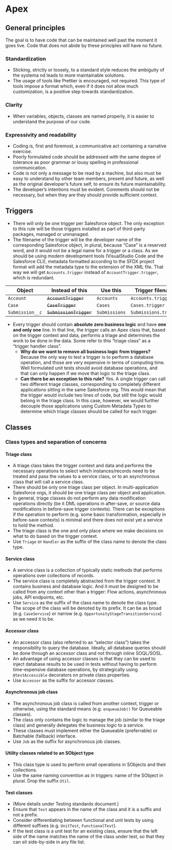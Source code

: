 # Apex

## General principles

The goal is to have code that can be maintained well past the moment it goes live.
Code that does not abide by these principles will have no future.

### Standardization

- Sticking, strictly or loosely, to a standard style reduces the ambiguity of the systema nd leads to more maintainable solutions.
- The usage of tools like Prettier is encouraged, not required. This type of tools impose a format which, even if it does not allow much customization, is a positive step towards standardization.

### Clarity

- When variables, objects, classes are named properly, it is easier to understand the purpose of our code.

### Expressivity and readability

- Coding is, first and foremost, a communicative act containing a narrative exercise.
- Poorly formulated code should be addressed with the same degree of tolerance as poor grammar or lousy spelling in professional communication.
- Code is not only a message to be read by a machine, but also must be easy to understand by other team members, present and future, as well as the original developer's future self, to ensure its future maintainability.
- The developer's intentions must be evident. Comments should not be necessary, but when they are they should provide sufficient context.

## Triggers

- There will only be one trigger per Salesforce object. The only exception to this rule will be those triggers installed as part of third-party packages, managed or unmanaged.
- The filename of the trigger will be the developer name of the corresponding Salesforce object, in plural, because "Case" is a reserved word, and it would not be a legal name for a trigger or a class. As we should be using modern development tools (VisualStudio Code and the Salesforce CLI), metadata formatted according to the SFDX project format will add the metadata type to the extension of the XML file. That way we will get `Accounts.trigger` instead of `AccountTrigger.trigger`, which is redundant.

|Object|Instead of this|Use this|Trigger filename|
|---|---|---|---|
|`Account`|~~`AccountTrigger`~~|`Accounts`|`Accounts.trigger`|
|`Case`|~~`CaseTrigger`~~|`Cases`|`Cases.trigger`|
|`Submission__c`|~~`SubmissionTrigger`~~|`Submissions`|`Submissions.trigger`|

- Every trigger should contain **absolute zero business logic** and have **one and only one** line. In that line, the trigger calls an Apex class that, based on the trigger context and data, performs a triage and determines the work to be done in the data. Some refer to this "triage class" as a "trigger handler class".
    - **Why do we want to remove all business logic from triggers?** Because the only way to test a trigger is to perform a database operation, and those are very expensive in terms of computing time. Well formulated unit tests should avoid database operations, and that can only happen if we move that logic to the triage class.
    - **Can there be an exception to this rule?** Yes. A single trigger can call two different triage classes, corresponding to completely different applications sitting in the same Salesforce org. This would mean that the trigger would include two lines of code, but still the logic would belong in the triage class. In this case, however, we would further decouple those applications using Custom Metadata Types to determine which triage classes should be called for each trigger.

## Classes

### Class types and separation of concerns

#### Triage class

- A triage class takes the trigger context and data and performs the necessary operations to select which instances/records need to be treated and pass the values to a service class, or to an asynchronous class that will call a service class.
- There should be only one triage class per object. In multi-application Salesforce orgs, it should be one triage class per object and application.
- In general, triage classes do not perform any data modification operations directly (be it DML operations in after-save, or source data modifications in before-save trigger contexts). There can be exceptions if the operation to perform (e.g. some basic transformation, especially in before-save contexts) is minimal and there does not exist yet a service to hold the method.
- The triage class is the one and only place where we make decisions on what to do based on the trigger context.
- Use `Triage` or `Handler` as the suffix of the class name to denote the class type.

#### Service class

- A service class is a collection of typically static methods that performs operations over collections of records.
- The service class is completely abstracted from the trigger context. It contains business and database logic. And it must be designed to be called from any context other than a trigger: Flow actions, asynchronous jobs, API endpoints, etc.
- Use `Service` as the suffix of the class name to denote the class type. The scope of the class will be denoted by its prefix. It can be as broad (e.g. `CaseService`) or narrow (e.g. `OpportunityStageTransitionService`) as we need it to be.

#### Accessor class

- An accessor class (also referred to as "selector class") takes the responsibility to query the database. Ideally, all database queries should be done through an accessor class and not through inline SOQL/SOSL.
- An advantage of using accessor classes is that they can be used to inject database results to be used in tests without having to perform time-expensive database operations, by strategically using `@testAccessible` decorators on private class properties.
- Use `Accessor` as the suffix for accessor classes.

#### Asynchronous job class

- The asynchronous job class is called from another context, trigger or otherwise, using the standard means (e.g. `enqueueJob()` for Queueable classes).
- The class only contains the logic to manage the job (similar to the triage class) and generally delegates the business logic to a service.
- These classes must implement either the Queueable (preferrable) or Batchable (fallback) interface.
- Use `Job` as the suffix for asynchronous job classes.

#### Utility classes related to an SObject type

- This class type is used to perform small operations in SObjects and their collections.
- Use the same naming convention as in triggers: name of the SObject in plural. Drop the suffix `Util`.

#### Test classes

- (More details under Testing standards document.)
- Ensure that `Test` appears in the name of the class and it is a suffix and not a prefix.
- Consider differentiating between functional and unit tests by using different suffixes (e.g. `UnitTest`, `FunctionalTest`).
- If the test class is a unit test for an existing class, ensure that the left side of the name matches the name of the class under test, so that they can sit side-by-side in any file list.